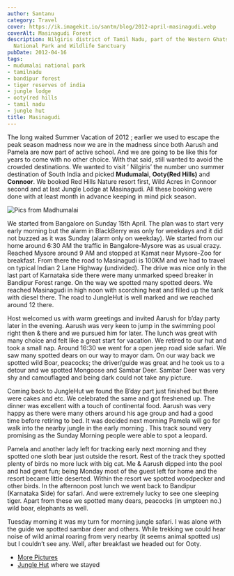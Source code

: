 ```yaml
---
author: Santanu
category: Travel
cover: https://ik.imagekit.io/santm/blog/2012-april-masinagudi.webp
coverAlt: Masinagudi Forest
description: Nilgiris district of Tamil Nadu, part of the Western Ghats and Mudumalai
  National Park and Wildlife Sanctuary
pubDate: 2012-04-16
tags:
- mudumalai national park
- tamilnadu
- bandipur forest
- tiger reserves of india
- jungle lodge
- ooty(red hills
- tamil nadu
- jungle hut
title: Masinagudi
---
```



The long waited Summer Vacation of 2012 ; earlier we used to escape the peak season madness now we are in the madness since both Aarush and Pamela are now part of active school. And we are going to be like this for years to come with no other choice. With that said, still wanted to avoid the crowded destinations. We wanted to visit ‘ Nilgiris’ the number uno summer destination of South India and picked **Mudumalai**, **Ooty(Red Hills)** and **Connoor**. We booked Red Hills Nature resort first, Wild Acres in Connoor second and at last Jungle Lodge at Masinagudi. All these booking were done with at least month in advance keeping in mind pick season.

<Image src={Pic1} alt="Pics from Madhumalai"/>

We started from Bangalore on Sunday 15th April. The plan was to start very early morning but the alarm in BlackBerry was only for weekdays and it did not buzzed as it was Sunday (alarm only on weekday). We started from our home around 6:30 AM the traffic in Bangalore-Mysore was as usual crazy. Reached Mysore around 9 AM and stopped at Kamat near Mysore-Zoo for breakfast. From there the road to Masinagudi is 100KM and we had to travel on typical Indian 2 Lane Highway (undivided). The drive was nice only in the last part of Karnataka side there were many unmarked speed breaker in Bandipur Forest range. On the way we spotted many spotted deers. We reached Masinagudi in high noon with scorching heat and filled up the tank with diesel there. The road to JungleHut is well marked and we reached around 12 there.

Host welcomed us with warm greetings and invited Aarush for b’day party later in the evening. Aarush was very keen to jump in the swimming pool right then & there and we pursued him for later. The lunch was great with many choice and felt like a great start for vacation. We retired to our hut and took a small nap. Around 16:30 we went for a open jeep road side safari. We saw many spotted dears on our way to mayor dam. On our way back we spotted wild Boar, peacocks; the driver/guide was great and he took us to a detour and we spotted Mongoose and Sambar Deer. Sambar Deer was very shy and camouflaged and being dark could not take any picture.

Coming back to JungleHut we found the B’day part just finished but there were cakes and etc. We celebrated the same and got freshened up. The dinner was excellent with a touch of continental food. Aarush was very happy as there were many others around his age group and had a good time before retiring to bed. It was decided next morning Pamela will go for walk into the nearby jungle in the early morning . This track sound very promising as the Sunday Morning people were able to spot a leopard.

Pamela and another lady left for tracking early next morning and they spotted one sloth bear just outside the resort. Rest of the track they spotted plenty of birds no more luck with big cat. Me & Aarush dipped into the pool and had great fun; being Monday most of the guest left for home and the resort became little deserted. Within the resort we spotted woodpecker and other birds. In the afternoon post lunch we went back to Bandipur (Karnataka Side) for safari. And were extremely lucky to see one sleeping tiger. Apart from these we spotted many dears, peacocks (in umpteen no.) wild boar, elephants as well.

Tuesday morning it was my turn for morning jungle safari. I was alone with the guide we spotted sambar deer and others. While trekking we could hear noise of wild animal roaring from very nearby (it seems animal spotted us) but I couldn’t see any. Well, after breakfast we headed out for Ooty.

-   [More Pictures](http://www.flickr.com/photos/santm/sets/72157638571572244/)
-   [Jungle Hut](http://www.junglehut.in/mainpage.html "Jungle Hut") where we stayed
